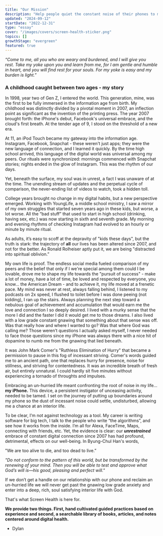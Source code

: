 ```yaml
---
title: "Our Mission"
description: "Help people quiet the constant noise of their phones to make space for a rich interior life with God."
updated: "2024-09-12"
startDate: "2022-12-31"
type: "essay"
cover: "/images/covers/screen-health-sticker.png"
topics: []
growthStage: "evergreen"
featured: true
---
```


<Spacer size="xs" />

<QuoteCard sourceTitle="Matthew 11:28-30" >

_“Come to me, all you who are weary and burdened, and I will give you rest. Take my yoke upon you and learn from me, for I am gentle and humble in heart, and you will find rest for your souls. For my yoke is easy and my burden is light.”_

</QuoteCard>

### A childhood caught between two ages - my story

<IntroParagraph>
  In 1998, year two of Gen Z, I entered the world. This generation, mine, was
  the first to be fully immersed in the information age from birth. My childhood
  was distinctly divided by a pivotal moment in 2007, an inflection point as
  significant as the invention of the printing press. The year 2007 brought
  forth: the iPhone's debut, Facebook's universal embrace, and the cloud's first
  breath. At the tender age of 9, I stood on the threshold of a new era.
</IntroParagraph>

At 11, an iPod Touch became my gateway into the information age. Instagram, Facebook, Snapchat - these weren't just apps; they were the new language of connection, and I learned it quickly. By the time high school arrived, this language of the digital world was universal among my peers. Our rituals were synchronized: mornings commenced with Snapchat stories; nights ended in the glow of Instagram. This was the rhythm of our days.

Yet, beneath the surface, my soul was in unrest, a fact I was unaware of at the time. The unending stream of updates and the perpetual cycle of comparison, the never-ending list of videos to watch, took a hidden toll.

College years brought no change in my digital habits, but a new perspective emerged. Working with YoungLife, a middle school ministry, I saw a mirror of my own struggles that started seven years ago in these kids, but worse, a lot worse. All the “bad stuff” that used to start in high school (drinking, having sex, etc.) was now starting in sixth and seventh grade. My morning and evening rhythms of checking Instagram had evolved to an hourly or minute by minute ritual.

As adults, it’s easy to scoff at the depravity of "kids these days", but the truth is stark: the trajectory of **all** our lives has been altered since 2007, and not for the better. As Ronald Rolheiser aptly put it, we are being "distracted into spiritual oblivion.”

My own life is proof. The endless social media fueled comparison of my peers and the belief that only if I we're special among them could I be lovable, drove me to shape my life towards the "pursuit of success" - make a lot of money, have a lot of time, be loved and respected by everyone, you know… the American Dream - and to achieve it, my life moved at a frenetic pace. My mind was never at rest, always falling behind, I listened to my podcasts on 2x speed, I flushed to toilet before I was done peeing (not kidding), I ran up the stairs. Always planning the next step toward a nebulous goal of achievement and accumulation that would earn me the love and connection I so deeply desired. I lived with a murky sense that the more I did and the faster I did it would get me to those dreams. I also lived with a low grade constant gnawing that something about that sense was off. Was that really how and where I wanted to go? Was that where God was calling me? Those weren’t questions I actually asked myself, I never needed to face those questions since my iPhone was always there with a nice hit of dopamine to numb me from the gnawing that lied beneath.

It was John Mark Comer's "Ruthless Elimination of Hurry" that became a permission to pause in this fog of incessant striving. Comer's words guided me to an ancient path, one that replaces hurry for presence, noise for stillness, and striving for contentedness. It was an incredible breath of fresh air, but entirely unnatural. I could hardly sit five minutes without experiencing a tornado of throughts and impulses.

Embracing an un-hurried life meant confronting the root of noise in my life… **my iPhone.** This device, a persistent instigator of unceasing activity, needed to be tamed. I set on the journey of putting up boundaries around my phone so the dust of incessant noise could settle, undisturbed, allowing me a chance at an interior life.

To be clear, I’m not against technology as a tool. My career is writing software for big tech, I talk to the people who write “the algorithms”, and see how it works from the inside. I’m all for Alexa, FaceTime, Maps, connecting with friends, etc. Yet, the evidence is clear: our _**unrestrained**_ embrace of constant digital connection since 2007 has had profound, detrimental, effects on our well-being. In Byung-Chul Han's words,

<BlockquoteCitation author="Byung-Chul Han" title="The Burnout Society" url="https://www.goodreads.com/book/show/25490360-the-burnout-society">

"We are too alive to die, and too dead to live.”

</BlockquoteCitation>

<QuoteCard sourceTitle="Romans 12:2" >

_"Do not conform to the pattern of this world, but be transformed by the renewing of your mind. Then you will be able to test and approve what God’s will is—his good, pleasing and perfect will."_

</QuoteCard>
If we don’t get a handle on our relationship with our phone and reclaim an un-hurried life we will never get past the gnawing low grade anxiety and enter into a deep, rich, soul satisfying interior life with God.

That's what Screen Health is here for.

**We provide two things. First, hand cultivated guided practices based on experience and second, a
searchable library of books, articles, and notes centered around digital
health.**

- Dylan
